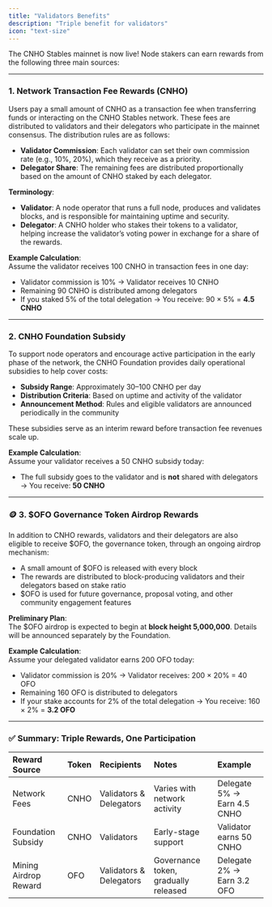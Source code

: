 ```yaml
---
title: "Validators Benefits"
description: "Triple benefit for validators"
icon: "text-size"
---
```


The CNHO Stables mainnet is now live\! Node stakers can earn rewards from the following three main sources:

---

### 1. **Network Transaction Fee Rewards (CNHO)**

Users pay a small amount of CNHO as a transaction fee when transferring funds or interacting on the CNHO Stables network. These fees are distributed to validators and their delegators who participate in the mainnet consensus. The distribution rules are as follows:

- **Validator Commission**: Each validator can set their own commission rate (e.g., 10%, 20%), which they receive as a priority.
- **Delegator Share**: The remaining fees are distributed proportionally based on the amount of CNHO staked by each delegator.

**Terminology**:

- **Validator**: A node operator that runs a full node, produces and validates blocks, and is responsible for maintaining uptime and security.
- **Delegator**: A CNHO holder who stakes their tokens to a validator, helping increase the validator’s voting power in exchange for a share of the rewards.

**Example Calculation**:\
Assume the validator receives 100 CNHO in transaction fees in one day:

- Validator commission is 10% → Validator receives 10 CNHO
- Remaining 90 CNHO is distributed among delegators
- If you staked 5% of the total delegation → You receive: 90 × 5% = **4.5 CNHO**

---

### 2. **CNHO Foundation Subsidy**

To support node operators and encourage active participation in the early phase of the network, the CNHO Foundation provides daily operational subsidies to help cover costs:

- **Subsidy Range**: Approximately 30–100 CNHO per day
- **Distribution Criteria**: Based on uptime and activity of the validator
- **Announcement Method**: Rules and eligible validators are announced periodically in the community

These subsidies serve as an interim reward before transaction fee revenues scale up.

**Example Calculation**:\
Assume your validator receives a 50 CNHO subsidy today:

- The full subsidy goes to the validator and is **not** shared with delegators → You receive: **50 CNHO**

---

### 🪙 3. **\$OFO Governance Token Airdrop Rewards**

In addition to CNHO rewards, validators and their delegators are also eligible to receive \$OFO, the governance token, through an ongoing airdrop mechanism:

- A small amount of \$OFO is released with every block
- The rewards are distributed to block-producing validators and their delegators based on stake ratio
- \$OFO is used for future governance, proposal voting, and other community engagement features

**Preliminary Plan**:\
The \$OFO airdrop is expected to begin at **block height 5,000,000**. Details will be announced separately by the Foundation.

**Example Calculation**:\
Assume your delegated validator earns 200 OFO today:

- Validator commission is 20% → Validator receives: 200 × 20% = 40 OFO
- Remaining 160 OFO is distributed to delegators
- If your stake accounts for 2% of the total delegation → You receive: 160 × 2% = **3.2 OFO**

---

### ✅ Summary: Triple Rewards, One Participation

| **Reward Source**     | **Token** | **Recipients**          | **Notes**                            | **Example**                 |
| :-------------------- | :-------- | :---------------------- | :----------------------------------- | :-------------------------- |
| Network Fees          | CNHO      | Validators & Delegators | Varies with network activity         | Delegate 5% → Earn 4.5 CNHO |
| Foundation Subsidy    | CNHO      | Validators              | Early-stage support                  | Validator earns 50 CNHO     |
| Mining Airdrop Reward | OFO       | Validators & Delegators | Governance token, gradually released | Delegate 2% → Earn 3.2 OFO  |